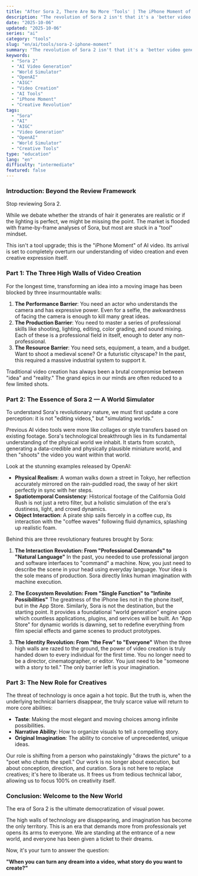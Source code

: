```yaml
---
title: "After Sora 2, There Are No More 'Tools' | The iPhone Moment of AI Video"
description: "The revolution of Sora 2 isn't that it's a 'better video generator,' but that it pioneers the era of 'Universal Directors,' marking the 'iPhone Moment' for AI video. This article delves into how it dismantles creative barriers and redefines the value of future creative professionals."
date: "2025-10-06"
updated: "2025-10-06"
series: "ai"
category: "tools"
slug: "en/ai/tools/sora-2-iphone-moment"
summary: "The revolution of Sora 2 isn't that it's a 'better video generator,' but that it pioneers the era of 'Universal Directors,' marking the 'iPhone Moment' for AI video. This article delves into how it dismantles creative barriers and redefines the value of future creative professionals."
keywords:
  - "Sora 2"
  - "AI Video Generation"
  - "World Simulator"
  - "OpenAI"
  - "AIGC"
  - "Video Creation"
  - "AI Tools"
  - "iPhone Moment"
  - "Creative Revolution"
tags:
  - "Sora"
  - "AI"
  - "AIGC"
  - "Video Generation"
  - "OpenAI"
  - "World Simulator"
  - "Creative Tools"
type: "education"
lang: "en"
difficulty: "intermediate"
featured: false
---
```


### Introduction: Beyond the Review Framework

Stop reviewing Sora 2.

While we debate whether the strands of hair it generates are realistic or if the lighting is perfect, we might be missing the point. The market is flooded with frame-by-frame analyses of Sora, but most are stuck in a "tool" mindset.

This isn't a tool upgrade; this is the "iPhone Moment" of AI video. Its arrival is set to completely overturn our understanding of video creation and even creative expression itself.

### Part 1: The Three High Walls of Video Creation

For the longest time, transforming an idea into a moving image has been blocked by three insurmountable walls:

1.  **The Performance Barrier**: You need an actor who understands the camera and has expressive power. Even for a selfie, the awkwardness of facing the camera is enough to kill many great ideas.
2.  **The Production Barrier**: You need to master a series of professional skills like shooting, lighting, editing, color grading, and sound mixing. Each of these is a professional field in itself, enough to deter any non-professional.
3.  **The Resource Barrier**: You need sets, equipment, a team, and a budget. Want to shoot a medieval scene? Or a futuristic cityscape? In the past, this required a massive industrial system to support it.

Traditional video creation has always been a brutal compromise between "idea" and "reality." The grand epics in our minds are often reduced to a few limited shots.

### Part 2: The Essence of Sora 2 — A World Simulator

To understand Sora's revolutionary nature, we must first update a core perception: it is not "editing videos," but "simulating worlds."

Previous AI video tools were more like collages or style transfers based on existing footage. Sora's technological breakthrough lies in its fundamental understanding of the physical world we inhabit. It starts from scratch, generating a data-credible and physically plausible miniature world, and then "shoots" the video you want within that world.

Look at the stunning examples released by OpenAI:

-   **Physical Realism**: A woman walks down a street in Tokyo, her reflection accurately mirrored on the rain-puddled road, the sway of her skirt perfectly in sync with her steps.
-   **Spatiotemporal Consistency**: Historical footage of the California Gold Rush is not just a retro filter, but a holistic simulation of the era's dustiness, light, and crowd dynamics.
-   **Object Interaction**: A pirate ship sails fiercely in a coffee cup, its interaction with the "coffee waves" following fluid dynamics, splashing up realistic foam.

Behind this are three revolutionary features brought by Sora:

1.  **The Interaction Revolution: From "Professional Commands" to "Natural Language"**
    In the past, you needed to use professional jargon and software interfaces to "command" a machine. Now, you just need to describe the scene in your head using everyday language. Your idea is the sole means of production. Sora directly links human imagination with machine execution.

2.  **The Ecosystem Revolution: From "Single Function" to "Infinite Possibilities"**
    The greatness of the iPhone lies not in the phone itself, but in the App Store. Similarly, Sora is not the destination, but the starting point. It provides a foundational "world generation" engine upon which countless applications, plugins, and services will be built. An "App Store" for dynamic worlds is dawning, set to redefine everything from film special effects and game scenes to product prototypes.

3.  **The Identity Revolution: From "the Few" to "Everyone"**
    When the three high walls are razed to the ground, the power of video creation is truly handed down to every individual for the first time. You no longer need to be a director, cinematographer, or editor. You just need to be "someone with a story to tell." The only barrier left is your imagination.

### Part 3: The New Role for Creatives

The threat of technology is once again a hot topic. But the truth is, when the underlying technical barriers disappear, the truly scarce value will return to more core abilities:

-   **Taste**: Making the most elegant and moving choices among infinite possibilities.
-   **Narrative Ability**: How to organize visuals to tell a compelling story.
-   **Original Imagination**: The ability to conceive of unprecedented, unique ideas.

Our role is shifting from a person who painstakingly "draws the picture" to a "poet who chants the spell." Our work is no longer about execution, but about conception, direction, and curation. Sora is not here to replace creatives; it's here to liberate us. It frees us from tedious technical labor, allowing us to focus 100% on creativity itself.

### Conclusion: Welcome to the New World

The era of Sora 2 is the ultimate democratization of visual power.

The high walls of technology are disappearing, and imagination has become the only territory. This is an era that demands more from professionals yet opens its arms to everyone. We are standing at the entrance of a new world, and everyone has been given a ticket to their dreams.

Now, it's your turn to answer the question:

**"When you can turn any dream into a video, what story do you want to create?"**
